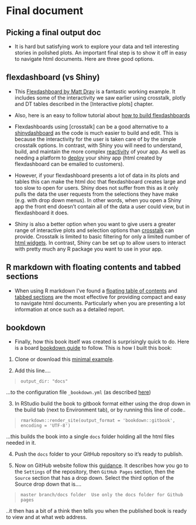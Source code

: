 # Final document

## Picking a final output doc

* It is hard but satisfying work to explore your data and tell interesting stories in polished plots. An important final step is to show it off in easy to navigate html documents. Here are three good options.

## flexdashboard (vs Shiny)

* This [Flexdashboard by Matt Dray](https://github.com/matt-dray/earl18-crosstalk) is a fantastic working example. It includes some of the interactivity we saw earlier using crosstalk, plotly and DT tables described in the [Interactive plots] chapter.

* Also, here is an easy to follow tutorial about [how to build flexdashboards](https://arm.rbind.io/slides/flexdashboard.html#1)

* Flexdashboards using [crosstalk] can be a good alternative to a [shinydashboard](https://rstudio.github.io/shinydashboard/) as the code is much easier to build and edit. This is because the interactivity for the user is taken care of by the simple crosstalk options. In contrast, with Shiny you will need to understand, build, and maintain the more complex [reactivity](https://shiny.rstudio.com/articles/reactivity-overview.html) of your app. As well as needing a platform to [deploy](https://shiny.rstudio.com/deploy/) your shiny app (html created by flexdashboard can be emailed to customers).

* However, if your flexdashboard presents a lot of data in its plots and tables this can make the html doc that flexdashboard creates large and too slow to open for users. Shiny does not suffer from this as it only pulls the data the user requests from the selections they have make (e.g. with drop down menus). In other words, when you open a Shiny app the front end doesn't contain all of the data a user could view, but in flexdashboard it does.

* Shiny is also a better option when you want to give users a greater range of interactive plots and selection options than [crosstalk](https://rstudio.github.io/crosstalk/index.html) can provide. Crosstalk is limited to basic filtering for only a limited number of [html widgets](https://rstudio.github.io/crosstalk/widgets.html). In contrast, Shiny can be set up to allow users to interact with pretty much any R package you want to use in your app.

## R markdown with floating contents and tabbed sections

* When using R markdown I've found a [floating table of contents](https://bookdown.org/yihui/rmarkdown/html-document.html#table-of-contents) and [tabbed sections](https://bookdown.org/yihui/rmarkdown/html-document.html#tabbed-sections) are the most effective for providing compact and easy to navigate html documents. Particularly when you are presenting a lot information at once such as a detailed report.

## bookdown

* Finally, how this book itself was created is surprisingly quick to do. Here is a board [bookdown guide](https://bookdown.org/home/about/) to follow. This is how I built this book:
 
1. Clone or download this [minimal example](https://github.com/rstudio/bookdown-demo).  

2. Add this line....

> `output_dir: "docs"` 
  
  ...to the configuration file `_bookdown.yml` (as described [here](https://bookdown.org/yihui/bookdown/github.html))
  
3. In RStudio build the book to gitbook format either using the drop down in the build tab (next to Environment tab), or by running  this line of code..
   
> `rmarkdown::render_site(output_format = 'bookdown::gitbook', encoding = 'UTF-8')`
 
  ...this builds the book into a single `docs` folder holding all the html files needed in it. 

4. Push the `docs` folder to your GitHub repository so it's ready to publish.

5. Now on GitHub website follow this [guidance](https://help.github.com/en/github/working-with-github-pages/configuring-a-publishing-source-for-your-github-pages-site). It describes how you go to the `Settings` of the repository, then `GitHub Pages` section, then the `Source` section that has a drop down.
Select the third option of the Source drop down that is....
   
> `master branch/docs folder 
   Use only the docs folder for Github pages`
   
   ..it then has a bit of a think then tells you when the published book is ready to view and at what web address.